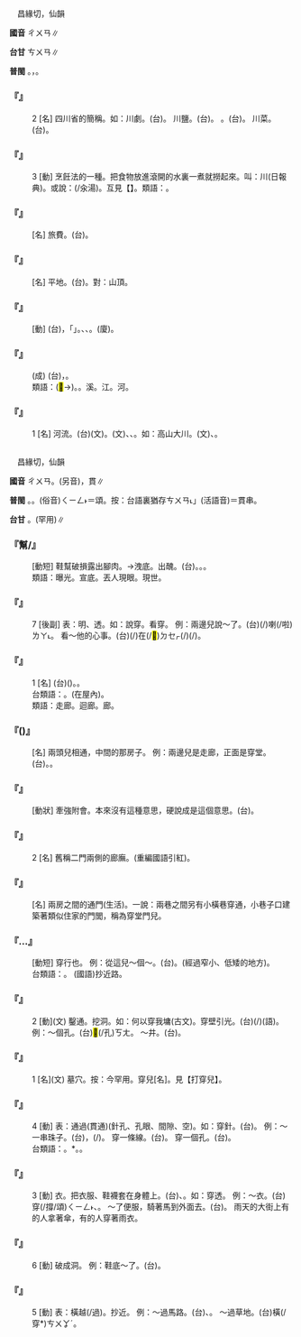 
=={{ruby|川|ㄔㄨㄢ}}==

　昌緣切，仙韻

'''國音''' <rt>ㄔㄨㄢ</rt>∥

'''台甘''' <rt>ㄘㄨㄢ</rt>∥

'''普閩''' {{ruby|(文)|ㄘㄨㄢ}}。{{ruby|(白)|ㄘㆭ}}，{{ruby|尻|ㄎㄚ}}{{ruby|川|ㄘㆭ}}。

    

==='''『{{ruby|川|ㄔㄨㄢ}}』'''===
:2  [名] 四川省的簡稱。如：川劇。(台){{ruby|四|ㄙㄨ˪}}{{ruby|川|ㄘㄨㄢ}}{{ruby|戲|ㄏㄧ˪}}。 川鹽。(台){{ruby|四|ㄙㄨ˪}}{{ruby|川|ㄘㄨㄢ}}{{ruby|出|ㄘㄨㆵ}}{{ruby|產|ㄙㄢˋ}}{{ruby|丌|ㆤ}}{{ruby|井|ㄗㆥˋ/ㄐㆪˋ}}{{ruby|鹽|ㄧㆰˊ}}。 {{ruby|川|ㄘㄨㄢ}}{{ruby|芎|ㄑㄩㄥˊ}}。(台){{ruby|四|ㄙㄨ˪}}{{ruby|川|ㄘㄨㄢ}}{{ruby|出|ㄘㄨㆵ}}{{ruby|產|ㄙㄢˋ}}{{ruby|丌|ㆤ}}{{ruby|中|ㄉㄧㆲ}}{{ruby|藥|ㄧㄜㆷ ͘}}{{ruby|藥|ㄧㄜㆷ ͘}}{{ruby|名|ㄇㄧㄚˊ}}。 川菜。(台){{ruby|四|ㄙㄨ˪}}{{ruby|川|ㄘㄨㄢ}}{{ruby|丌|ㆤ}}{{ruby|料|ㄌㄧㄠ˫}}{{ruby|理|ㄌㄧˋ}}。
    

==='''『{{ruby|川|ㄔㄨㄢ}}』'''===
:3  [動] 烹飪法的一種。把食物放進滾開的水裏一煮就撈起來。叫：川(日報典)。或說：{{ruby|汆|ㄘㄨㄢ}}(/汆湯)。互見【{{ruby|汆|ㄘㄨㄢ}}】。類語：{{ruby|涮|ㄕㄨㄢˋ}}。
    

==='''『{{ruby|川|ㄔㄨㄢ}}{{ruby|資|ㄗ}}』'''===
: [名] 旅費。(台){{ruby|旅|ㄌㄧˋ/ㄌㄨˋ}}{{ruby|費|ㄏㄨㄧ˪}}。
    

==='''『{{ruby|平|ㄆㄧㄥˊ}}{{ruby|川|ㄔㄨㄢ}}』'''===
: [名] 平地。(台){{ruby|平|ㄅㆪˊ/ㄅㆥˊ}}{{ruby|地|ㄉㄨㆤ˫/ㄉㆤ˫}}。對：山頂。
    

==='''『{{ruby|常|ㄔㄤˊ}}{{ruby|川|ㄔㄨㄢ}}』'''===
: [動] (台){{ruby|溪|ㄎㄨㆤ/ㄎㆤ}}{{ruby|河|ㄏㄜˊ}}{{ruby|丌|ㆤ}}{{ruby|水|ㄗㄨㄧˋ}}{{ruby|流|ㄌㄧㄠˊ}}{{ruby|無|ㆠㄜˊ}}{{ruby|停|ㄊㄧㄥˊ}}{{ruby|無|ㆠㄜˊ}}{{ruby|休|ㄏㄧㄨ}}{{ruby|息|ㄒㄧㆤㆶ}}，{{ruby|所|ㄙㆦˋ}}{{ruby|以|ㄧˋ}}{{ruby|經|ㄍㄧㄥ}}{{ruby|常|ㄒㄧㆲˊ}}{{ruby|不|ㄅㄨㆵ}}{{ruby|斷|ㄉㄨㄢ˫}}{{ruby|叫|ㄍㄧㄜ˪}}{{ruby|作|ㄗㄜ˪}}「{{ruby|常|ㄔㄤˊ}}{{ruby|川|ㄔㄨㄢ}}」。{{ruby|經|ㄍㄧㄥ}}{{ruby|常|ㄒㄧㆲˊ}}、{{ruby|繼|ㄍㆤ˪}}{{ruby|續|ㄒㄧㆦㆶ ͘}}{{ruby|無|ㆠㄜˊ}}{{ruby|停|ㄊㄧㄥˊ}}、{{ruby|定|ㄉㄧㆩ˫}}{{ruby|定|ㄉㄧㆩ˫}}。(廈){{ruby|甲|ㄍㄚㆷ}}{{ruby|長|ㄉㆭˊ}}。
    

==='''『{{ruby|川|ㄔㄨㄢ}}{{ruby|流|ㄌㄧㄡˊ}}{{ruby|不|ㄅㄨˋ}}{{ruby|息|ㄒㄧˊ}}』'''===
: (成) (台){{ruby|像|ㄑㄧㆫ˫/ㄑㄧㆧ˫}}{{ruby|溪|ㄎㄨㆤ/ㄎㆤ}}{{ruby|水|ㄗㄨㄧˋ}}{{ruby|相|ㄒㄧㄜ/ㄙㆩ}}{{ruby|續|ㄙㄨㄚ˪}}{{ruby|流|ㄌㄠˊ}}，{{ruby|繼|ㄍㆤ˪}}{{ruby|續|ㄒㄧㆦㆶ ͘}}{{ruby|無|ㆠㄜˊ}}{{ruby|斷|ㄉㄨㄢ˫}}{{ruby|絕|ㄗㄨㄚㆵ ͘}}{{ruby|丌|ㆤ}}{{ruby|意|ㄧ˪}}{{ruby|思|ㄙㄨ˪}}。
:類語：(<mark>&#xf9ef5;</mark>→){{ruby|川|ㄑㄩㄢ}}。{{ruby|泉|ㄑㄩㄢˊ}}。溪。江。河。
:
    

==='''『{{ruby|川|ㄔㄨㄢ}}』'''===
:1  [名] 河流。(台)(文){{ruby|川|ㄘㄨㄢ}}。(文){{ruby|河|ㄏㄜˊ}}{{ruby|流|ㄌㄧㄨˊ}}、{{ruby|溪|ㄎㄨㆤ/ㄎㆤ}}{{ruby|河|ㄏㄜˊ}}、{{ruby|流|ㄌㄠˊ}}{{ruby|水|ㄗㄨㄧˋ}}。如：高山大川。(文){{ruby|高|ㄍㄨㄢˊ}}{{ruby|山|ㄙㄨㆩ}}、{{ruby|大|ㄉㄨㄚ˫}}{{ruby|條|ㄉㄧㄠˊ}}{{ruby|溪|ㄎㄨㆤ/ㄎㆤ}}。
    

=={{ruby|穿|ㄔㄨㄢ}}==

　昌緣切，仙韻

'''國音''' <rt>ㄔㄨㄢ</rt>。(另音){{ruby|(文)|ㄔㄨㄢˋ}}，貫{{ruby|穿|ㄔㄨㄢˋ}}∥

'''普閩''' {{ruby|(文)|ㄘㄨㄢ}}。{{ruby|(白)|ㄘㆭ}}。(俗音)<rt>ㄑㄧㄥ˫</rt>＝頌。按：台語裏猶存{{ruby|「|ㄍㄨㄢ˪}}<rt>ㄘㄨㄢ˪</rt>」(活語音)＝貫串。

'''台甘''' {{ruby|(文)|ㄘㄨㄢ}}。{{ruby|(語)|ㄑㄧㄥ˫}}{{ruby|、|ㄘㆭ}}{{ruby|。|ㄘㆭ˪}}(罕用)∥

    

==='''『{{ruby|穿|ㄔㄨㄢ}}幫/{{ruby|梆|ㄅㄤ}}』'''===
: [動短] 鞋幫破損露出腳肉。→洩底。出醜。(台){{ruby|漏|ㄌㄠ˪}}{{ruby|氣|ㄎㄨㄧ˪}}。{{ruby|歹|ㄆㄞˋ/ㄆㆮˋ}}{{ruby|看|ㄎㄨㆩ˪}}。{{ruby|現|ㄏㄧㄢ˫}}{{ruby|示|ㄒㄧ˪}}。
:類語：曝光。宣底。丟人現眼。現世。
:
    

==='''『{{ruby|穿|ㄔㄨㄢ}}』'''===
:7  [後副] 表：明、透。如：說穿。看穿。 例：兩邊兒說～了。(台){{ruby|雙|ㄒㄧㄤ}}{{ruby|爿|ㄅㄧㄥˊ}}{{ruby|攏|ㄌㆲˋ}}{{ruby|講|ㄍㆲˋ}}{{ruby|→|ㄍㆲ}}{{ruby|明|ㄅㄧㄥˊ}}{{ruby|白|ㄅㄧㆤㆶ ͘}}(/{{ruby|好|ㄏㄜˋ}}{{ruby|勢|ㄙㆤ˪}})喇(/啦)<rt>ㄌㄚ˪</rt>。 看～他的心事。(台){{ruby|看|ㄎㄨㆩ˪}}{{ruby|通|ㄊㄤ˪}}(/{{ruby|透|ㄊㄠˋ}}){{ruby|過|ㄍㄨㆤ˪/ㄍㆤ˪}}{{ruby|伊|ㄧ}}{{ruby|丌|ㆤ}}{{ruby|心|ㄒㄧㆬ}}{{ruby|底|ㄉㄨㆤˋ/ㄉㆤˋ}}在(/<mark>&#xf9549;</mark>)<rt>ㄉㆤㆷ</rt>{{ruby|想|ㄒㄧㆫ˫/ㄒㄧㆧ˫}}{{ruby|丌|ㆤ}}{{ruby|載|ㄉㄞ˫}}(/{{ruby|戴|ㄉㄞ˪}}){{ruby|事|ㄐㄧˋ}}(/{{ruby|事|ㄉㄞ˫}}{{ruby|情|ㄐㄧ˪}})。
    

==='''『{{ruby|穿|ㄔㄨㄢ}}{{ruby|廊|ㄌㄤˊ}}』'''===
:1  [名] (台){{ruby|房|ㄅㄤˊ}}{{ruby|屋|ㆦㆶ}}{{ruby|外|ㆣㄨㄚ˫}}{{ruby|面|ㆠㄧㄣ˫}}{{ruby|有|ㄨ˫}}{{ruby|遮|ㄐㄧㄚ/ㆢㄧㄚ/ㄌㄧㄚ}}{{ruby|蓋|ㄎㆰ˪}}({{ruby|厝|ㄘㄨ˫}}{{ruby|頂|ㄉㄧㄥˋ}}){{ruby|無|ㆠㄜˊ}}{{ruby|壁|ㄅㄧㄚㆷ}}{{ruby|丌|ㆤ}}{{ruby|通|ㄊㆲ}}{{ruby|路|ㄌㆦ˫}}。{{ruby|過|ㄍㆤ˪/ㄍㄨㆤ˪}}{{ruby|水|ㄗㄨㄧˋ}}。
:台類語：{{ruby|巷|ㄏㄤ˫}}{{ruby|路|ㄌㆦ˫}}。(在屋內)。
:
:類語：走廊。迴廊。廊{{ruby|廡|ㄨˇ}}。
:
    

==='''『{{ruby|穿|ㄔㄨㄢ}}{{ruby|堂|ㄊㄤˊ}}({{ruby|兒|ㄦ}})』'''===
: [名] 兩頭兒相通，中間的那房子。 例：兩邊兒是走廊，正面是穿堂。(台){{ruby|中|ㄉㄧㆲ}}{{ruby|房|ㄅㄤˊ}}。{{ruby|中|ㄉㄧㆲ}}{{ruby|間|ㄍㄧㄥ}}。
    

==='''『{{ruby|穿|ㄔㄨㄢ}}{{ruby|鑿|ㄗㄨㄛˋ}}』'''===
: [動狀] 牽強附會。本來沒有這種意思，硬說成是這個意思。(台){{ruby|牽|ㄎㄧㄢ}}{{ruby|強|ㄍㄧㆲˊ}}{{ruby|附|ㄏㄨ˪}}{{ruby|會|ㄏㄨㆤ˫}}。
    

==='''『{{ruby|穿|ㄔㄨㄢ}}{{ruby|廊|ㄌㄤˊ}}』'''===
:2  [名] 舊稱二門兩側的廊廡。(重編國語引紅)。
    

==='''『{{ruby|穿|ㄔㄨㄢ}}{{ruby|堂|ㄊㄤˊ}}{{ruby|門|ㄇㄣˊ}}{{ruby|兒|ㄦ}}』'''===
: [名] 兩房之間的通門(生活)。一說：兩巷之間另有小橫巷穿通，小巷子口建築著類似住家的門閭，稱為穿堂門兒。
    

==='''『{{ruby|打|ㄉㄚˇ}}…{{ruby|穿|ㄔㄨㄢ}}{{ruby|兒|ㄦ}}』'''===
: [動短] 穿行也。 例：從這兒～個～。(台){{ruby|對|ㄉㄨㄧ˪}}{{ruby|<mark>&#xf8f7a;</mark>|ㄐㄧㄚ}}{{ruby|<mark>&#xf8fb8;</mark>|ㄋㆭ˪}}{{ruby|過|ㄍㄨㆤ˪/ㄍㆤ˪}}{{ruby|去|·ㄎㄧ˪}}。(經過窄小、低矮的地方)。
:台類語：{{ruby|斬|ㄗㆩˋ}}。 (國語)抄近路。
:
    

==='''『{{ruby|穿|ㄔㄨㄢ}}』'''===
:2  [動](文) 鑿通。挖洞。如：何以穿我墉(古文)。穿壁引光。(台){{ruby|鑽|ㄗㆭ˪}}(/{{ruby|摀|ㆦˋ}}){{ruby|壁|ㄅㄧㄚㆷ}}{{ruby|引|ㄧㄣˋ}}{{ruby|光|ㄍㆭ}}{{ruby|線|ㄙㄨㆩ˪}}(語)。 例：～個孔。(台){{ruby|鑽|ㄗㆭ˪}}{{ruby|一|ㄐㄧㆵ ͘}}{{ruby|個|ㆤˊ}}<mark>&#xf9065;</mark>(/孔)<rt>ㄎㄤ</rt>。 ～井。(台){{ruby|掘|ㄍㄨㆵ ͘}}{{ruby|井|ㄐㆪˋ/ㄗㆥˋ}}。
    

==='''『{{ruby|穿|ㄔㄨㄢ}}』'''===
:1  [名](文) 墓穴。按：今罕用。穿兒[名]。見【打穿兒】。
    

==='''『{{ruby|穿|ㄔㄨㄢ}}』'''===
:4  [動] 表：通過(貫通)(針孔、孔眼、間隙、空)。如：穿針。(台){{ruby|引|ㄧㄣˋ}}{{ruby|線|ㄙㄨㆩ˪}}{{ruby|穿|ㄘㆭ}}{{ruby|過|ㄍㄨㆤ˪/ㄍㆤ˪}}{{ruby|針|ㄗㆰ/ㄐㄧㆰ}}。 例：～一串珠子。(台){{ruby|用|ㄧㆲ˫/ㄧㄥ˫}}{{ruby|線|ㄙㄨㆩ˪}}{{ruby|穿|ㄘㆭ}}{{ruby|過|ㄍㄨㆤ˪/ㄍㆤ˪}}{{ruby|一|ㄐㄧㆵ ͘}}{{ruby|粒|ㄌㄧㄚㆴ ͘}}{{ruby|一|ㄐㄧㆵ ͘}}{{ruby|粒|ㄌㄧㄚㆴ ͘}}{{ruby|丌|ㆤ}}{{ruby|珠|ㄗㄨ}}{{ruby|仔|ㄚ}}{{ruby|穿|ㄘㆭ}}{{ruby|歸|ㄍㄨㄧ}}{{ruby|串|ㄘㄨㄢ˪}}，{{ruby|穿|ㄘㆭ}}{{ruby|做|ㄗㄨㆤ˪/ㄗㄜ˪}}{{ruby|一|ㄐㄧㆵ ͘}}{{ruby|串|ㄘㄨㄢ˪}}(/{{ruby|一|ㄐㄧㆵ}}{{ruby|綰|ㄍㄨㆩ˫}})。 穿一條線。(台){{ruby|穿|ㄘㆭ}}{{ruby|一|ㄐㄧㆵ ͘}}{{ruby|條|ㄉㄧㄠˊ}}{{ruby|線|ㄙㄨㆩ˪}}。 穿一個孔。(台){{ruby|鑽|ㄗㆭ˪}}{{ruby|一|ㄐㄧㆵ ͘}}{{ruby|個|ㆤˊ}}{{ruby|孔|ㄎㄤ}}。
:台類語：{{ruby|穿|ㄘㆭ}}。{{ruby|攮|ㄋㆭ}}*。{{ruby|鑽|ㄗㆭ˪}}。
:
    

==='''『{{ruby|穿|ㄔㄨㄢ}}』'''===
:3  [動] {{ruby|著|ㄓㄨㄛˊ}}衣。把衣服、鞋襪套在身體上。(台){{ruby|將|ㄐㄧㆲ}}{{ruby|手|ㄑㄧㄨˋ}}、{{ruby|腿|ㄊㄨㄧˋ}}{{ruby|伸|ㄘㄨㄣ}}{{ruby|入|ㆢㄧㆴ ͘/ㄌㄧㆴ ͘}}{{ruby|襪|ㆠㆤㆷ ͘/ㆠㄨㆤㆷ ͘}}{{ruby|仔|ㄚ}}。如：穿透。 例：～衣{{ruby|裳|ㄕㄤ}}。(台)穿(/撐/頌)<rt>ㄑㄧㄥ˫</rt>{{ruby|衫|ㄙㆩ}}、{{ruby|穿|ㄑㄧㄥ˫}}{{ruby|鞋|ㆤˊ/ㄨㆤˊ}}。 ～了便服，騎著馬到外面去。(台){{ruby|穿|ㄑㄧㄥ˫}}{{ruby|便|ㄅㄧㄢ˫}}{{ruby|衣|ㄧ}}{{ruby|騎|ㄎㄧㄚˊ}}{{ruby|馬|ㄅㆤˋ}}{{ruby|出|ㄘㄨㆵ ͘}}{{ruby|去|·ㄎㄧ˪}}{{ruby|外|ㆣㄨㄚ˫}}{{ruby|面|ㆠㄧㄣ˫}}。 雨天的大街上有的人拿著傘，有的人穿著雨衣。
    

==='''『{{ruby|穿|ㄔㄨㄢ}}』'''===
:6  [動] 破成洞。 例：鞋底～了。(台){{ruby|鞋|ㄨㆤˊ/ㆤˊ}}{{ruby|底|ㄉㄨㆤˋ/ㄉㆤˋ}}{{ruby|破|ㄆㄨㄚ˪}}{{ruby|一|ㄐㄧㆵ ͘}}{{ruby|孔|ㄎㄤ}}。
    

==='''『{{ruby|穿|ㄔㄨㄢ}}』'''===
:5  [動] 表：橫越(/過)。抄近。 例：～過馬路。(台){{ruby|跳|ㄊㄧㄠ˪}}{{ruby|過|ㄍㆤ˪/ㄍㄨㆤ˪}}{{ruby|大|ㄉㄨㄚ˫}}{{ruby|路|ㄌㆦ˫}}、{{ruby|斬|ㄗㆩˋ}}{{ruby|過|ㄍㄨㆤ˪/ㄍㆤ˪}}{{ruby|大|ㄉㄨㄚ˫}}{{ruby|車|ㄑㄧㄚ}}{{ruby|路|ㄌㆦ˫}}。 ～過草地。(台)橫(/穿*)<rt>ㄘㄨㆩˊ</rt>{{ruby|過|ㄍㆤ˪/ㄍㄨㆤ˪}}{{ruby|草|ㄘㄠˋ}}{{ruby|埔|ㄅㆦ}}{{ruby|仔|ㄚ}}。
    
